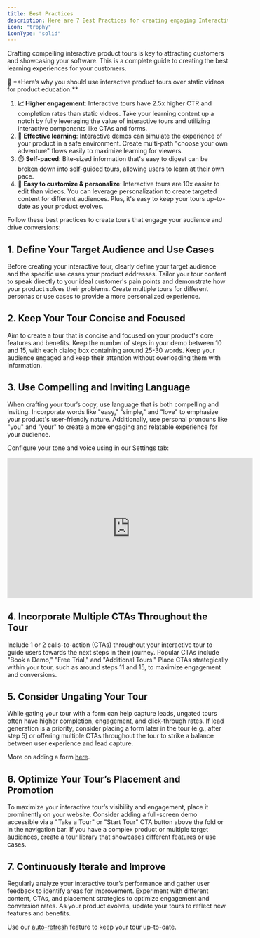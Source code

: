 ```yaml
---
title: Best Practices
description: Here are 7 Best Practices for creating engaging Interactive Product Tours
icon: "trophy"
iconType: "solid"
---
```


Crafting compelling interactive product tours is key to attracting customers and showcasing your software. This is a complete guide to creating the best learning experiences for your customers.

<Info>
🌟 **Here’s why you should use interactive product tours over static videos for product education:**

1. **📈 Higher engagement**: Interactive tours have 2.5x higher CTR and completion rates than static videos. Take your learning content up a notch by fully leveraging the value of interactive tours and utilizing interactive components like CTAs and forms.
2. 🧠 **Effective learning**: Interactive demos can simulate the experience of your product in a safe environment. Create multi-path "choose your own adventure" flows easily to maximize learning for viewers.
3. ⏱️ **Self-paced**: Bite-sized information that's easy to digest can be broken down into self-guided tours, allowing users to learn at their own pace.
4. 🎯 **Easy to customize & personalize**: Interactive tours are 10x easier to edit than videos. You can leverage personalization to create targeted content for different audiences. Plus, it's easy to keep your tours up-to-date as your product evolves.
</Info>

Follow these best practices to create tours that engage your audience and drive conversions:

## 1. Define Your Target Audience and Use Cases

Before creating your interactive tour, clearly define your target audience and the specific use cases your product addresses. Tailor your tour content to speak directly to your ideal customer's pain points and demonstrate how your product solves their problems. Create multiple tours for different personas or use cases to provide a more personalized experience.

## 2. Keep Your Tour Concise and Focused

Aim to create a tour that is concise and focused on your product's core features and benefits. Keep the number of steps in your demo between 10 and 15, with each dialog box containing around 25-30 words. Keep your audience engaged and keep their attention without overloading them with information.

## 3. Use Compelling and Inviting Language

When crafting your tour’s copy, use language that is both compelling and inviting. Incorporate words like "easy," "simple," and "love" to emphasize your product's user-friendly nature. Additionally, use personal pronouns like "you" and "your" to create a more engaging and relatable experience for your audience.

Configure your tone and voice using in our Settings tab:

<iframe
  width="560"
  height="320"
  src="https://app.usehexus.com/embed/168a15e1-a50f-416a-b04a-05929247757c"
  title="Configuring tone and voice on Hexus"
  frameborder="0"
  allow="accelerometer; autoplay; clipboard-write; encrypted-media; gyroscope; picture-in-picture"
  allowfullscreen
></iframe>

## 4. Incorporate Multiple CTAs Throughout the Tour

Include 1 or 2 calls-to-action (CTAs) throughout your interactive tour to guide users towards the next steps in their journey. Popular CTAs include "Book a Demo," "Free Trial," and "Additional Tours." Place CTAs strategically within your tour, such as around steps 11 and 15, to maximize engagement and conversions.

## 5. Consider Ungating Your Tour

While gating your tour with a form can help capture leads, ungated tours often have higher completion, engagement, and click-through rates. If lead generation is a priority, consider placing a form later in the tour (e.g., after step 5) or offering multiple CTAs throughout the tour to strike a balance between user experience and lead capture.

More on adding a form [here](/advanced-editing/lead-capture-form).

## 6. Optimize Your Tour’s Placement and Promotion

To maximize your interactive tour’s visibility and engagement, place it prominently on your website. Consider adding a full-screen demo accessible via a "Take a Tour" or "Start Tour" CTA button above the fold or in the navigation bar. If you have a complex product or multiple target audiences, create a tour library that showcases different features or use cases.

## 7. Continuously Iterate and Improve

Regularly analyze your interactive tour’s performance and gather user feedback to identify areas for improvement. Experiment with different content, CTAs, and placement strategies to optimize engagement and conversion rates. As your product evolves, update your tours to reflect new features and benefits.

Use our [auto-refresh](/advanced-editing/refresh-beta) feature to keep your tour up-to-date.